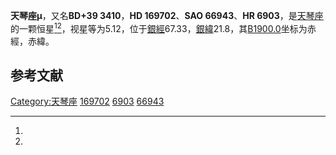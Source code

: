 {{Starbox begin
| name = 天琴座μ
}}
{{Starbox observe
| epoch = [[J2000.0|J2000.0]]
| constell = [[天琴座|天琴座]]<ref name=SIMBAD>{{cite web
 | url=http://simbad.u-strasbg.fr/simbad/sim-id?Ident=HR+6903
 | title =Pulsating variable Star
 | publisher=Centre de Données astronomiques de Strasbourg
 | work=SIMBAD
 | accessdate=2012-07-13}}</ref><ref name=DATA>{{cite web
 | url=http://vizier.u-strasbg.fr/viz-bin/VizieR-5?-out.add=.&-source=5050&-corr=PK=HR&-out.max=9999&HR=6903
 | title =VizieR Detailed Page
 | accessdate=2012-07-13}}</ref>
| 星官 =  [[:Category:织女_(星官)|织女]]（[[牛宿|牛宿]]） 
| ra = {{RA|18|24|13.8}}<ref name=SIMBAD /><ref name=DATA />
| dec = {{DEC|+39|30|26}}<ref name=SIMBAD /><ref name=DATA />
| appmag_v = 5.12<ref name=SIMBAD /><ref name=DATA />
}}
{{Starbox character
| class = A3IVn<ref name=SIMBAD /><ref name=DATA />
| b-v = 0.03<ref name=SIMBAD /><ref name=DATA />
| u-b = 0.08<ref name=SIMBAD /><ref name=DATA />
| r-i = <ref name=SIMBAD /><ref name=DATA />
| variable = 
}}
{{Starbox astrometry
| radial_v = 0.08
| prop_mo_ra = -24
| parallax = 0.004
| p_error = 
}}
{{Starbox catalog
| names =BD+39 3410，[[SAO星表|SAO]] 66943，[[HD星表|HD]] 169702，[[HR星表|HR]] 6903}}
{{Starbox reference |Simbad=HR+6903}}
{{Starbox end}}

'''天琴座μ'''，又名'''BD+39 3410'''，'''HD 169702'''、'''SAO 66943'''、'''HR 6903'''，是[[天琴座|天琴座]]的一颗恒星<ref name=SIMBAD /><ref name=DATA />，视星等为5.12，位于[[銀道座標系|銀經]]67.33，[[銀道座標系|銀緯]]21.8，其[[B1900.0|B1900.0]]坐标为赤經{{RA|18|20|56.1}}，赤緯{{DEC|+39|21.8|9}}。

== 参考文献 ==
{{reflist}}

{{star-stub}}

{{天琴座恒星}}
{{星官|织女|3|4}}
[[Category:天琴座|Category:天琴座]]
[[Category:HD和HDE天體|169702]]
[[Category:HR天體|6903]]
[[Category:SAO天體|66943]]